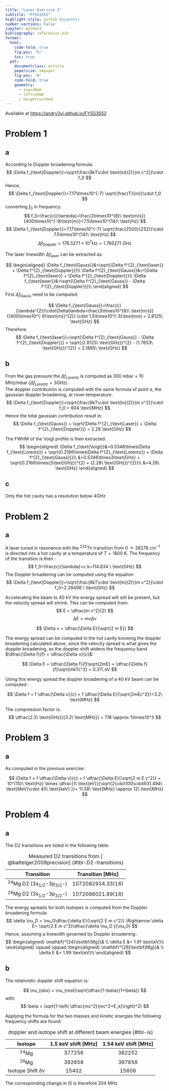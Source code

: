 ```yaml
---
title: "Laser Exercise 2"
subtitle: "FYSS3552"
highlight-style: github #pygments
number-sections: False
jupyter: python3
bibliography: references.bib
format:
  html:
    code-fold: true 
    fig-pos: 'h!'
    toc: true
  pdf:
    documentclass: article
    papersize: a4paper
    fig-pos: 'H'
    code-fold: true
    geometry:
      - top=30mm
      - left=20mm
      - heightrounded
---
```


Available at [https://andry3vi.github.io/FYSS3552](https://andry3vi.github.io/FYSS3552)

# Problem 1
## a
According to Doppler broadening formula:
$$
    \Delta f_{\text{Doppler}}=\sqrt{\frac{8kT\cdot \text{ln}(2)}{m c^2}}\cdot f_0 
$$
Hence,
$$
    \Delta f_{\text{Doppler}}=7.17\times10^{-7} \sqrt{\frac{T}{m}}\cdot f_0
$$
converting $f_0$ in frequency:
$$
    f_0=\frac{c}{\lambda}=\frac{3\times10^{8}\ \text{m/s}}{400\times10^{-9}\text{m}}=7.5\times10^{14}\ \text{Hz}
$$
$$
\Delta f_{\text{Doppler}}=7.17\times10^{-7} \sqrt{\frac{2500}{232}}\cdot 7.5\times10^{14}\ \text{Hz}
$$
$$
\Delta f_{\text{Doppler}}= 176.5271\times10^{7}\text{Hz} = 1.765271\ \text{GHz}
$$

The laser linewidth $\Delta f_{\text{laser}}$ can be extracted as:

$$
\begin{aligned}
    \Delta f_{\text{Gauss}}&=\sqrt{\Delta f^{2}_{\text{laser}} + \Delta f^{2}_{\text{Doppler}}}\\
    \Delta f^{2}_{\text{Gauss}}&={\Delta f^{2}_{\text{laser}} + \Delta f^{2}_{\text{Doppler}}}\\
    \Delta f_{\text{laser}}&=\sqrt{\Delta f^{2}_{\text{Gauss}} - \Delta f^{2}_{\text{Doppler}}}\\
\end{aligned}
$$
First $\Delta f_{\text{Gauss}}$ need to be computed:

$$
    \Delta f_{\text{Gauss}}=\frac{c}{\lambda^{2}}\cdot\Delta\lambda=\frac{3\times10^{8}\ \text{m/s}}{(400\times10^{-9}\text{m})^{2}} \cdot 1.5\times10^{-3}\text{nm} = 2.8125\ \text{GHz}
$$
Therefore:
$$
    \Delta f_{\text{laser}}=\sqrt{\Delta f^{2}_{\text{Gauss}} - \Delta f^{2}_{\text{Doppler}}} = \sqrt{(2.8125\ \text{GHz})^{2} - (1.7653\ \text{GHz})^{2}} = 2.1895\ \text{GHz} 
$$

## b

From the gas pressure the $\Delta f_{\text{Lorentz}}$ is computed as 300 mbar $\times$ 10 MHz/mbar ($\Delta f_{\text{Lorentz}} = 3 \text{GHz}$).  
The doppler contribution is computed with the same formula of point a, the gaussian doppler broadening, at room temperature:
$$
    \Delta f_{\text{Doppler}}=\sqrt{\frac{8kT\cdot \text{ln}(2)}{m c^2}}\cdot f_0 = 604 \text{MHz}
$$
Hence the total gaussian contribution result in:
$$
    \Delta f_{\text{Gauss}} = \sqrt{\Delta f^{2}_{\text{Laser}} + \Delta f^{2}_{\text{Doppler}}} = 2.28 \text{GHz}
$$

The FWHM of the Voigt profile is then extracted:
$$
    \begin{aligned}
        \Delta f_{\text{Voigt}}&=0.5346\times\Delta f_{\text{Lorentz}} +  \sqrt{0.2166\times\Delta f^{2}_{\text{Lorentz}} + \Delta f^{2}_{\text{Gauss}}}\\
        &=0.5346\times3\text{GHz} +  \sqrt{0.2166\times(3\text{GHz})^{2} + (2.28\ \text{GHz})^{2}}\\
        &=4.28\ \text{GHz}
    \end{aligned}
$$

## c

Only the hot cavity has a resolution below 4GHz

# Problem 2

## a

A laser tuned in resonance with the $^{232}\text{Th}$ transition from $0 \to 38278$ cm$^{-1}$ is directed into a hot cavity at a temperature of $T=1800$ K. The frequency of the transition is then :
$$
    f_0=\frac{c}{\lambda}=c k=114.834 \ \text{GHz}
$$
The Doppler broadening can be computed using the equation
$$
    \Delta f_{\text{Doppler}}=\sqrt{\frac{8kT\cdot \text{ln}(2)}{m c^2}}\cdot f_0=2.28498 \ \text{GHz}
$$

Accelerating the beam to  40 kV the energy spread will still be present, but the velocity spread will shrink. This can be computed from:
$$
E = \dfrac{m v^2}{2}
$$
$$
\Delta E = m v \Delta v
$$

$$
\Delta v = \dfrac{\Delta E}{\sqrt{2 m E}}
$$

The energy spread can be computed in the hot cavity knowing the doppler broadening calculated above, since the velocity spread is what gives the doppler broadening, as the doppler shift widens the frequency band $\dfrac{\Delta f}{f} = \dfrac{\Delta v}{c}$:

$$
\Delta E = \dfrac{\Delta f}{f}\sqrt{2mE} = \dfrac{\Delta f}{f}\sqrt{mkTc^2} = 0.37\ eV  
$$

Using this energy spread the doppler broadening of a 40 kV beam can be computed :

$$
 \Delta f = f \dfrac{\Delta v}{c} = f \dfrac{\Delta E}{\sqrt{2mEc^2}}=3.2\ \text{MHz}
$$

The compression factor is:
$$
\dfrac{2.3\ \text{GHz}}{3.2\ \text{MHz}} = 718 \approx 1\times10^3
$$

# Problem 3

## a

As computed in the previous exercise:

$$
\Delta f = f \dfrac{\Delta v}{c} = f \dfrac{\Delta E}{\sqrt{2 m E c^2}} = 10^{15}\ \text{Hz} \times \dfrac{1\ \text{eV}}{\sqrt{2\cdot100\cdot931.494\ \text{MeV}\cdot 40\ \text{keV} }}= 11.58\ \text{MHz} \approx 12\ \text{MHz}  
$$

# Problem 4

## a
The D2 transitions are listed in the following table:

| Transition | Transition [MHz]|
|:-:|:-:|
| $^{24}$Mg D2 (3s$_{1/2}$-3p$_{3/2}$-)|  1072082934.33(16)| 
| $^{26}$Mg D2 (3s$_{1/2}$-3p$_{3/2}$-)|  1072086021.89(16)| 
: Measured D2 transitions from [ @batteiger2009precision] {#tbl-D2-transitions}


The energy spreads for both isotopes is computed from the Doppler broadening formula:
$$
    \delta \nu_D = \nu_0\dfrac{\delta E}{\sqrt{2 E m c^2}} \Rightarrow  \delta E= \sqrt{2 E m c^2}\dfrac{\delta \nu_D }{\nu_0}
$$
Hence, assuming a linewidth governed by Doppler broadening :
$$
    \begin{aligned}
    \mathbf{^{24}\textbf{Mg}}& \\
    \delta E &= 1.91 \text{eV}\\
    \end{aligned}
    \qquad \qquad
    \begin{aligned}
    \mathbf{^{26}\textbf{Mg}}& \\
    \delta E &= 1.99 \text{eV}\\
    \end{aligned}
$$

## b 

The relativistic doppler shift equation is:

$$
\nu_{obs} = \nu_{rest}\sqrt{\dfrac{1-\beta}{1+\beta}}
$$
with:
$$
\beta = \sqrt{1-\left( \dfrac{mc^2}{mc^2+E_k}\right)^2}
$$

Applying the formula for the two masses and kinetic energies the following frequency shifts are found:

| Isotope | 1.5 keV shift [MHz]| 1.54 keV shift [MHz]|
|:-:|:-:|:-:|
| $^{24}$Mg|  377256|382252| 
| $^{26}$Mg|  392658|397858|
|Isotope Shift $\delta \nu$|15402|15606| 
: doppler and isotope shift at different beam energies {#tbl-is}

The corresponding change in IS is therefore 204 MHz
